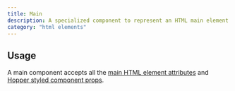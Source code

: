 ```yaml
---
title: Main
description: A specialized component to represent an HTML main element.
category: "html elements"
---
```


<Example src="html-elements/docs/mainPreview" isOpen />

## Usage

A main component accepts all the [main HTML element attributes](https://developer.mozilla.org/en-US/docs/Web/HTML/Reference/Elements/main) and [Hopper styled component props](/styled-system/concepts/styling).
